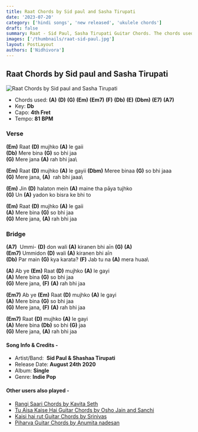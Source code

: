 ```yaml
---
title: Raat Chords by Sid paul and Sasha Tirupati
date: '2023-07-20'
category: ['hindi songs', 'new released', 'ukulele chords']
draft: false
summary: Raat - Sid Paul, Sasha Tirupati Guitar Chords. The chords used in this song are (A) (D) (G) (Em) (Em7) (F) (Db) (E) (Dbm) (E7) (A7) . The key of this song is Db.
images: ['/thumbnails/raat-sid-paul.jpg']
layout: PostLayout
authors: ['Nidhivora']
---
```


## Raat Chords by Sid paul and Sasha Tirupati

![Raat Chords by Sid paul and Sasha Tirupati](/thumbnails/raat-sid-paul.jpg)

- Chords used: **(A)** **(D)** **(G)** **(Em)** **(Em7)** **(F)** **(Db)** **(E)** **(Dbm)** **(E7)** **(A7)**
- Key: **Db**
- Capo: **4th Fret**
- Tempo: **81** **BPM**

### Verse

**(Em)** Raat **(D)** mujhko **(A)** le gaii\
**(Db)** Mere bina **(G)** so bhi jaa\
**(G)** Mere jana **(A)** rah bhi jaa\

**(Em)** Raat **(D)** mujhko **(A)** le gayii
**(Dbm)** Meree binaa **(G)** so bhi jaaa\
**(G)** Mere jana, **(A)**  rah bhi jaaa\

**(Em)** Jin **(D)** halaton mein **(A)** maine tha pāya tujhko\
**(G)** Un **(A)** yadon ko bisra ke bhi to

**(Em)** Raat **(D)** mujhko **(A)** le gaii\
**(A)** Mere bina **(G)** so bhi jaa\
**(G)** Mere jana, **(A)** rah bhi jaa

### Bridge

**(A7)**  Ummi- **(D)** don wali **(A)** kiranen bhi aīn **(G)** **(A)**\
**(Em7)** Ummidon **(D)** wali **(A)** kiranen bhi aīn\
**(Db)** Par main **(G)** kya karata? **(F)** Jab tu na **(A)** mera huaa\

**(A)** Ab ye **(Em)** Raat **(D)** mujhko **(A)** le gayi\
**(A)** Mere bina **(G)** so bhi jaa\
**(G)** Mere jana, **(F)** **(A)** rah bhi jaa

**(Em7)** Ab ye **(Em)** Raat **(D)** mujhko **(A)** le gayi\
**(A)** Mere bina **(G)** so bhi jaa\
**(G)** Mere jana, **(F)** **(A)** rah bhi jaa

**(Em7)** Raat **(D)** mujhko **(A)** le gayi\
**(A)** Mere bina **(Db)** so bhi **(G)** jaa\
**(G)** Mere jana, **(A)** rah bhi jaa

#### Song Info & Credits -

- Artist/Band:  **Sid Paul & Shashaa Tirupati**
- Release Date: **August 24th 2020**
- Album: **Single**
- Genre: **Indie Pop**

#### Other users also played -

- [Rangi Saari Chords by Kavita Seth](https://www.chordsco.com/chords/rangi-saari-chords-by-kavita-seth)
- [Tu Aisa Kaise Hai Guitar Chords by Osho Jain and Sanchi](https://www.chordsco.com/chords/tu-aisa-kaise-hai-guitar-chords-by-osho-jain-and-sanchi)
- [Kaisi hai rut Guitar Chords by Srinivas](https://www.chordsco.com/chords/kaisi-hai-rut-guitar-chords-by-srinivas)
- [Piharva Guitar Chords by Anumita nadesan](https://www.chordsco.com/chords/piharva-guitar-chords-by-anumita-nadesan)
